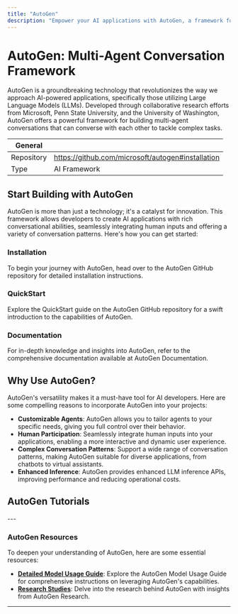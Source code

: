```yaml
---
title: "AutoGen"
description: "Empower your AI applications with AutoGen, a framework for multi-agent conversations and enhanced LLM inference."
---
```


# AutoGen: Multi-Agent Conversation Framework

AutoGen is a groundbreaking technology that revolutionizes the way we approach AI-powered applications, specifically those utilizing Large Language Models (LLMs). Developed through collaborative research efforts from Microsoft, Penn State University, and the University of Washington, AutoGen offers a powerful framework for building multi-agent conversations that can converse with each other to tackle complex tasks.

| General  |  |
| --- | --- |
| Repository | https://github.com/microsoft/autogen#installation |
| Type | AI Framework |


## Start Building with AutoGen

AutoGen is more than just a technology; it's a catalyst for innovation. This framework allows developers to create AI applications with rich conversational abilities, seamlessly integrating human inputs and offering a variety of conversation patterns. Here's how you can get started:

### Installation

To begin your journey with AutoGen, head over to the AutoGen GitHub repository for detailed installation instructions.

### QuickStart

Explore the QuickStart guide on the AutoGen GitHub repository for a swift introduction to the capabilities of AutoGen.

### Documentation

For in-depth knowledge and insights into AutoGen, refer to the comprehensive documentation available at AutoGen Documentation.

## Why Use AutoGen?

AutoGen's versatility makes it a must-have tool for AI developers. Here are some compelling reasons to incorporate AutoGen into your projects:

* **Customizable Agents**: AutoGen allows you to tailor agents to your specific needs, giving you full control over their behavior.
* **Human Participation**: Seamlessly integrate human inputs into your applications, enabling a more interactive and dynamic user experience.
* **Complex Conversation Patterns**: Support a wide range of conversation patterns, making AutoGen suitable for diverse applications, from chatbots to virtual assistants.
* **Enhanced Inference**: AutoGen provides enhanced LLM inference APIs, improving performance and reducing operational costs.


## AutoGen Tutorials
<TechTutorials/>
---


### AutoGen Resources 

To deepen your understanding of AutoGen, here are some essential resources:

* **[Detailed Model Usage Guide](https://microsoft.github.io/autogen/docs/Getting-Started)**: Explore the AutoGen Model Usage Guide for comprehensive instructions on leveraging AutoGen's capabilities.
* **[Research Studies](https://microsoft.github.io/autogen/docs/Research)**: Delve into the research behind AutoGen with insights from AutoGen Research.

---
